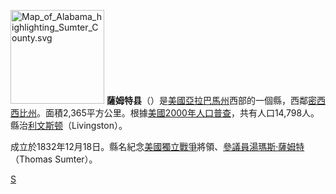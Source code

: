 {{noteTA
|T=zh-hans:萨姆特县 (亚拉巴马州);zh-hk:薩姆特縣 (亞拉巴馬州);zh-tw:薩姆特郡 (阿拉巴馬州);
|1=zh-hans:县;zh-hk:縣;zh-tw:郡;
}}

{{Otheruses|薩姆特縣|subject=美國亞拉巴馬州的一個縣|other=同名的縣}}
[[File:Map_of_Alabama_highlighting_Sumter_County.svg|150px]]
'''薩姆特县'''（{{lang-en|Sumter County}}）是[[美國|美國]][[亞拉巴馬州|亞拉巴馬州]]西部的一個縣，西鄰[[密西西比州|密西西比州]]。面積2,365平方公里。根據[[美國2000年人口普查|美國2000年人口普查]]，共有人口14,798人。縣治[[利文斯顿_(阿拉巴马州)|利文斯顿]]（Livingston）。

成立於1832年12月18日。縣名紀念[[美國獨立戰爭|美國獨立戰爭]]將領、[[美國參議院|參議員]][[湯瑪斯·薩姆特|湯瑪斯·薩姆特]]（Thomas Sumter）。

{{薩姆特縣 (阿拉巴馬州)}}
{{Alabama}}
{{Alabama-stub}}

[[Category:亞拉巴馬州行政區劃|S]]
